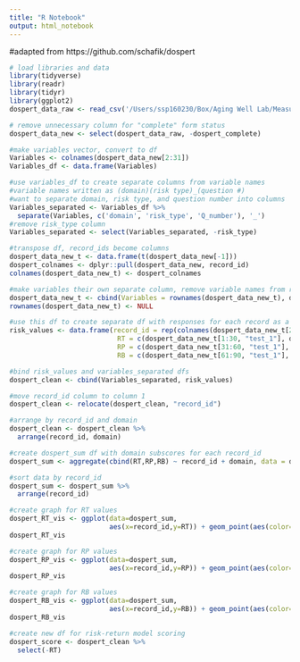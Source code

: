 ```yaml
---
title: "R Notebook"
output: html_notebook
---
```

#adapted from https://github.com/schafik/dospert

```r
# load libraries and data
library(tidyverse)
library(readr)
library(tidyr)
library(ggplot2)
dospert_data_raw <- read_csv('/Users/ssp160230/Box/Aging Well Lab/Measures/DOSPERT30/Test Analysis/data/DOSPERT_data.csv')
```

```r
# remove unnecessary column for "complete" form status
dospert_data_new <- select(dospert_data_raw, -dospert_complete)

#make variables vector, convert to df
Variables <- colnames(dospert_data_new[2:31])
Variables_df <- data.frame(Variables)
```

```r
#use variables_df to create separate columns from variable names
#variable names written as (domain)(risk type)_(question #)
#want to separate domain, risk type, and question number into columns
Variables_separated <- Variables_df %>%
  separate(Variables, c('domain', 'risk_type', 'Q_number'), '_')
#remove risk_type column
Variables_separated <- select(Variables_separated, -risk_type)
```

```r
#transpose df, record_ids become columns
dospert_data_new_t <- data.frame(t(dospert_data_new[-1]))
dospert_colnames <- dplyr::pull(dospert_data_new, record_id)
colnames(dospert_data_new_t) <- dospert_colnames

#make variables their own separate column, remove variable names from rownames
dospert_data_new_t <- cbind(Variables = rownames(dospert_data_new_t), dospert_data_new_t)
rownames(dospert_data_new_t) <- NULL

#use this df to create separate df with responses for each record as a separate column
risk_values <- data.frame(record_id = rep(colnames(dospert_data_new_t[2:4]), each=30),
                           RT = c(dospert_data_new_t[1:30, "test_1"], dospert_data_new_t[1:30, "test_2"], dospert_data_new_t[1:30, "test_3"]),
                           RP = c(dospert_data_new_t[31:60, "test_1"], dospert_data_new_t[31:60, "test_2"], dospert_data_new_t[31:60, "test_3"]),
                           RB = c(dospert_data_new_t[61:90, "test_1"], dospert_data_new_t[61:90, "test_2"], dospert_data_new_t[61:90, "test_3"]))
```

```r
#bind risk_values and variables_separated dfs
dospert_clean <- cbind(Variables_separated, risk_values)

#move record_id column to column 1
dospert_clean <- relocate(dospert_clean, "record_id")

#arrange by record_id and domain
dospert_clean <- dospert_clean %>%
  arrange(record_id, domain)
```

```r
#create dospert_sum df with domain subscores for each record_id
dospert_sum <- aggregate(cbind(RT,RP,RB) ~ record_id + domain, data = dospert_clean, FUN = sum)

#sort data by record_id
dospert_sum <- dospert_sum %>%
  arrange(record_id)
```

```r
#create graph for RT values
dospert_RT_vis <- ggplot(data=dospert_sum,
                         aes(x=record_id,y=RT)) + geom_point(aes(color=domain))
dospert_RT_vis

#create graph for RP values
dospert_RP_vis <- ggplot(data=dospert_sum,
                         aes(x=record_id,y=RP)) + geom_point(aes(color=domain))
dospert_RP_vis

#create graph for RB values
dospert_RB_vis <- ggplot(data=dospert_sum,
                         aes(x=record_id,y=RB)) + geom_point(aes(color=domain))
dospert_RB_vis

```

```r
#create new df for risk-return model scoring
dospert_score <- dospert_clean %>%
  select(-RT) 
```

